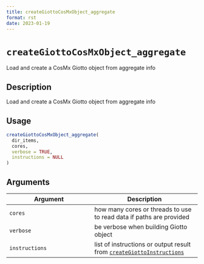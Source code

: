```yaml
--- 
title: createGiottoCosMxObject_aggregate 
format: rst 
date: 2023-01-19 
--- 
```

# `createGiottoCosMxObject_aggregate`

Load and create a CosMx Giotto object from aggregate info


## Description

Load and create a CosMx Giotto object from aggregate info


## Usage

```r
createGiottoCosMxObject_aggregate(
  dir_items,
  cores,
  verbose = TRUE,
  instructions = NULL
)
```


## Arguments

Argument      |Description
------------- |----------------
`cores`     |     how many cores or threads to use to read data if paths are provided
`verbose`     |     be verbose when building Giotto object
`instructions`     |     list of instructions or output result from [`createGiottoInstructions`](#creategiottoinstructions)



